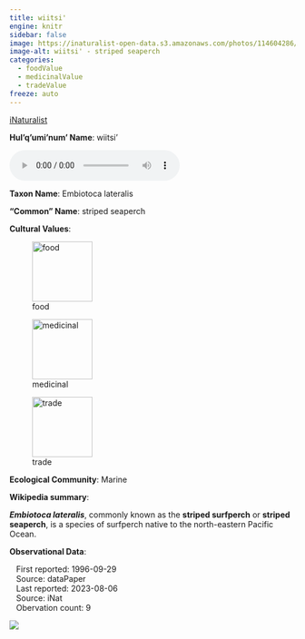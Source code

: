 ```yaml
---
title: wiitsi'
engine: knitr
sidebar: false
image: https://inaturalist-open-data.s3.amazonaws.com/photos/114604286/medium.jpg
image-alt: wiitsi' - striped seaperch
categories:
  - foodValue
  - medicinalValue
  - tradeValue
freeze: auto
---
```


<div role="img" class="imerss-photo" style="background-image: url(https://inaturalist-open-data.s3.amazonaws.com/photos/114604286/medium.jpg)" 
 alt="wiitsi' - striped seaperch">
 <a href="https://www.inaturalist.org/taxa/117555" target="_blank" class="taxonDisplay-iNat-extern">iNaturalist<span class="external-link"></span></a>
</div>

**Hul'q'umi'num' Name**: wiitsi'

<audio controls>
  <source src="../../NA" type="audio/mpeg">
</audio>

**Taxon Name**: Embiotoca lateralis

**"Common" Name**: striped seaperch

**Cultural Values**:

:::{layout-nrow=1}
![food](/files/food.svg){width=106px}

![medicinal](/files/medicinal.svg){width=106px}

![trade](/files/trade.svg){width=106px}
:::

**Ecological Community**: Marine

**Wikipedia summary**:
<p class="mw-empty-elt">
</p>

<p><i><b>Embiotoca lateralis</b></i>, commonly known as the <b>striped surfperch</b> or <b>striped seaperch</b>, is a species of surfperch native to the north-eastern Pacific Ocean.
</p>


**Observational Data**:

|    First reported: 1996-09-29

|    Source: dataPaper

|    Last reported: 2023-08-06

|    Source: iNat

|    Obervation count: 9

![](community_dist.png)
